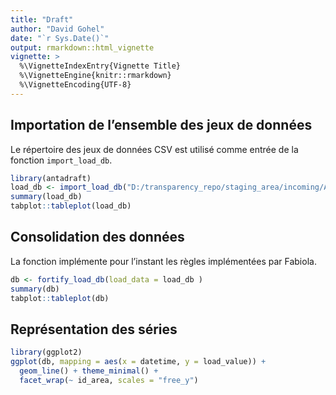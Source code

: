 ```yaml
---
title: "Draft"
author: "David Gohel"
date: "`r Sys.Date()`"
output: rmarkdown::html_vignette
vignette: >
  %\VignetteIndexEntry{Vignette Title}
  %\VignetteEngine{knitr::rmarkdown}
  %\VignetteEncoding{UTF-8}
---
```


## Importation de l'ensemble des jeux de données

Le répertoire des jeux de données CSV est utilisé comme entrée de la fonction `import_load_db`. 

```r
library(antadraft)
load_db <- import_load_db("D:/transparency_repo/staging_area/incoming/A-CONSOMMATION/A01-Consommation_réalisée")
summary(load_db)
tabplot::tableplot(load_db)
```

## Consolidation des données

La fonction implémente pour l'instant les règles implémentées par Fabiola.

```r
db <- fortify_load_db(load_data = load_db )
summary(db)
tabplot::tableplot(db)
```

## Représentation des séries

```r
library(ggplot2)
ggplot(db, mapping = aes(x = datetime, y = load_value)) + 
  geom_line() + theme_minimal() +
  facet_wrap(~ id_area, scales = "free_y") 
```

